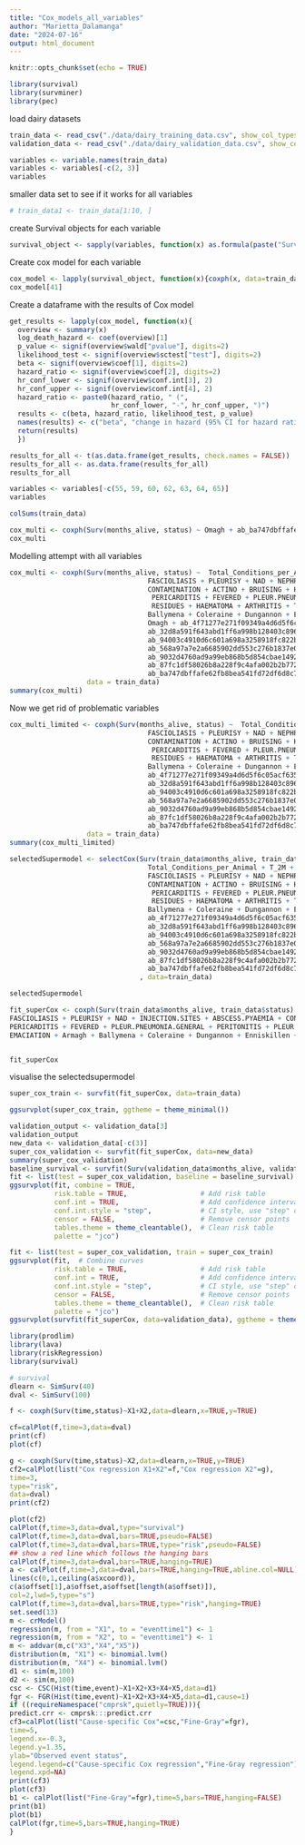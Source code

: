 ```yaml
---
title: "Cox_models_all_variables"
author: "Marietta_Dalamanga"
date: "2024-07-16"
output: html_document
---
```


```r
knitr::opts_chunk$set(echo = TRUE)
```

```r
library(survival)
library(survminer)
library(pec)
```

load dairy datasets
```r
train_data <- read_csv("./data/dairy_training_data.csv", show_col_types = FALSE)
validation_data <- read_csv("./data/dairy_validation_data.csv", show_col_types = FALSE)
```



```r
variables <- variable.names(train_data)
variables <- variables[-c(2, 3)]
variables 
```



smaller data set to see if it works for all variables
```r
# train_data1 <- train_data[1:10, ]
```

create Survival objects for each variable
```r
survival_object <- sapply(variables, function(x) as.formula(paste("Surv(months_alive, status) ~ ", x)))
```


Create cox model for each variable
```r

cox_model <- lapply(survival_object, function(x){coxph(x, data=train_data)})
cox_model[41]
```

Create a dataframe with the results of Cox model
```r
get_results <- lapply(cox_model, function(x){
  overview <- summary(x)
  log_death_hazard <- coef(overview)[1]
  p_value <- signif(overview$wald["pvalue"], digits=2)
  likelihood_test <- signif(overview$sctest["test"], digits=2)
  beta <- signif(overview$coef[1], digits=2)
  hazard_ratio <- signif(overview$coef[2], digits=2)
  hr_conf_lower <- signif(overview$conf.int[3], 2)
  hr_conf_upper <- signif(overview$conf.int[4], 2)
  hazard_ratio <- paste0(hazard_ratio, " (", 
                         hr_conf_lower, "-", hr_conf_upper, ")")
  results <- c(beta, hazard_ratio, likelihood_test, p_value)
  names(results) <- c("beta", "change in hazard (95% CI for hazard ratio)", "likelihood_test", "p_value")
  return(results)
  })
```



```r
results_for_all <- t(as.data.frame(get_results, check.names = FALSE))
results_for_all <- as.data.frame(results_for_all)
results_for_all
```



```r
variables <- variables[-c(55, 59, 60, 62, 63, 64, 65)]
variables 
```

```r
colSums(train_data)
```


```r
cox_multi <- coxph(Surv(months_alive, status) ~ Omagh + ab_ba747dbffafe62fb8bea541fd72df6d8c7afcb2f, data = train_data)
cox_multi
```

Modelling attempt with all variables
```r
cox_multi <- coxph(Surv(months_alive, status) ~  Total_Conditions_per_Animal + T_2M + RH2M + No + TB + FACTORY.DAMAGE +
                                  FASCIOLIASIS + PLEURISY + NAD + NEPHRITIS + SCAR.TISSUE + INJECTION.SITES + ABSCESS.PYAEMIA +
                                  CONTAMINATION + ACTINO + BRUISING + HYDRONEPHROSIS + TELANGECTASIS + PETECHAE.HAEMORRHAGES +
                                   PERICARDITIS + FEVERED + PLEUR.PNEUMONIA.GENERAL + PERITONITIS + PLEUR.PNEUMONIA.LOCAL + 
                                   RESIDUES + HAEMATOMA + ARTHRITIS + TB.GENERALISED + OEDEMA + EMACIATION + Armagh + 
                                  Ballymena + Coleraine + Dungannon + Enniskillen + LondonDerry + Mallusk + Newry + NtArds + 
                                  Omagh + ab_4f71277e271f09349a4d6d5f6c05acf635652015 + ab_6f7d51dd8564e05e279faa791f97894ef141a4db +
                                  ab_32d8a591f643abd1ff6a998b128403c8962a55d8 + ab_f833f5d69610136a115182502764c803be97ee16 + 
                                  ab_94003c4910d6c601a698a3258918fc822b88dd0d + ab_332a6a1d2843f367c160a1c7c3fb2a28f0f8909e + 
                                  ab_568a97a7e2a6685902dd553c276b1837e0ebf06b + ab_ae2f3299f13dc08c27a4bd4586901243017aa1c0 + 
                                  ab_9032d4760ad9a99eb868b5d854cbae1492401dda + ab_8a60fb1b9b40ed0fdc5d3c061e9388972f3bdce4 + 
                                  ab_87fc1df58026b8a228f9c4afa002b2b7722a8f09 + ab_cdf0a11f70869c640bfe6c23935ff3da4acfb7b0 + 
                                  ab_ba747dbffafe62fb8bea541fd72df6d8c7afcb2f + FR + HOL + F + B + M + died_on_abattoir + died_on_farm, 
                   data = train_data)
summary(cox_multi)
```


Now we get rid of problematic variables
```r
cox_multi_limited <- coxph(Surv(months_alive, status) ~  Total_Conditions_per_Animal + T_2M + RH2M + No + TB + FACTORY.DAMAGE +
                                  FASCIOLIASIS + PLEURISY + NAD + NEPHRITIS + SCAR.TISSUE + INJECTION.SITES + ABSCESS.PYAEMIA +
                                  CONTAMINATION + ACTINO + BRUISING + HYDRONEPHROSIS + TELANGECTASIS + PETECHAE.HAEMORRHAGES +
                                   PERICARDITIS + FEVERED + PLEUR.PNEUMONIA.GENERAL + PERITONITIS + PLEUR.PNEUMONIA.LOCAL + 
                                   RESIDUES + HAEMATOMA + ARTHRITIS + TB.GENERALISED + OEDEMA + EMACIATION + Armagh + 
                                  Ballymena + Coleraine + Dungannon + Enniskillen + LondonDerry + Mallusk + Newry + NtArds + 
                                  ab_4f71277e271f09349a4d6d5f6c05acf635652015 + ab_6f7d51dd8564e05e279faa791f97894ef141a4db +
                                  ab_32d8a591f643abd1ff6a998b128403c8962a55d8 + ab_f833f5d69610136a115182502764c803be97ee16 + 
                                  ab_94003c4910d6c601a698a3258918fc822b88dd0d + ab_332a6a1d2843f367c160a1c7c3fb2a28f0f8909e + 
                                  ab_568a97a7e2a6685902dd553c276b1837e0ebf06b + ab_ae2f3299f13dc08c27a4bd4586901243017aa1c0 + 
                                  ab_9032d4760ad9a99eb868b5d854cbae1492401dda + ab_8a60fb1b9b40ed0fdc5d3c061e9388972f3bdce4 + 
                                  ab_87fc1df58026b8a228f9c4afa002b2b7722a8f09 + ab_cdf0a11f70869c640bfe6c23935ff3da4acfb7b0 + 
                                  ab_ba747dbffafe62fb8bea541fd72df6d8c7afcb2f + FR  + F + B + died_on_abattoir, 
                   data = train_data)
summary(cox_multi_limited)
```





```r
selectedSupermodel <- selectCox(Surv(train_data$months_alive, train_data$status) ~ 
                                  Total_Conditions_per_Animal + T_2M + RH2M + No + TB + FACTORY.DAMAGE +
                                  FASCIOLIASIS + PLEURISY + NAD + NEPHRITIS + SCAR.TISSUE + INJECTION.SITES + ABSCESS.PYAEMIA +
                                  CONTAMINATION + ACTINO + BRUISING + HYDRONEPHROSIS + TELANGECTASIS + PETECHAE.HAEMORRHAGES +
                                   PERICARDITIS + FEVERED + PLEUR.PNEUMONIA.GENERAL + PERITONITIS + PLEUR.PNEUMONIA.LOCAL + 
                                   RESIDUES + HAEMATOMA + ARTHRITIS + TB.GENERALISED + OEDEMA + EMACIATION + Armagh + 
                                  Ballymena + Coleraine + Dungannon + Enniskillen + LondonDerry + Mallusk + Newry + NtArds + 
                                  ab_4f71277e271f09349a4d6d5f6c05acf635652015 + ab_6f7d51dd8564e05e279faa791f97894ef141a4db +
                                  ab_32d8a591f643abd1ff6a998b128403c8962a55d8 + ab_f833f5d69610136a115182502764c803be97ee16 + 
                                  ab_94003c4910d6c601a698a3258918fc822b88dd0d + ab_332a6a1d2843f367c160a1c7c3fb2a28f0f8909e + 
                                  ab_568a97a7e2a6685902dd553c276b1837e0ebf06b + ab_ae2f3299f13dc08c27a4bd4586901243017aa1c0 + 
                                  ab_9032d4760ad9a99eb868b5d854cbae1492401dda + ab_8a60fb1b9b40ed0fdc5d3c061e9388972f3bdce4 + 
                                  ab_87fc1df58026b8a228f9c4afa002b2b7722a8f09 + ab_cdf0a11f70869c640bfe6c23935ff3da4acfb7b0 + 
                                  ab_ba747dbffafe62fb8bea541fd72df6d8c7afcb2f + FR + F + B + died_on_abattoir 
                                , data=train_data)

selectedSupermodel
```




```r
fit_superCox <- coxph(Surv(train_data$months_alive, train_data$status) ~ Total_Conditions_per_Animal + T_2M + RH2M + TB + FACTORY.DAMAGE + 
FASCIOLIASIS + PLEURISY + NAD + INJECTION.SITES + ABSCESS.PYAEMIA + CONTAMINATION + ACTINO + BRUISING + TELANGECTASIS + PETECHAE.HAEMORRHAGES + 
PERICARDITIS + FEVERED + PLEUR.PNEUMONIA.GENERAL + PERITONITIS + PLEUR.PNEUMONIA.LOCAL + RESIDUES + HAEMATOMA + ARTHRITIS + TB.GENERALISED + 
EMACIATION + Armagh + Ballymena + Coleraine + Dungannon + Enniskillen + LondonDerry + Newry + NtArds + ab_4f71277e271f09349a4d6d5f6c05acf635652015 + ab_6f7d51dd8564e05e279faa791f97894ef141a4db + ab_32d8a591f643abd1ff6a998b128403c8962a55d8 + ab_f833f5d69610136a115182502764c803be97ee16 + ab_94003c4910d6c601a698a3258918fc822b88dd0d + ab_568a97a7e2a6685902dd553c276b1837e0ebf06b + ab_9032d4760ad9a99eb868b5d854cbae1492401dda + ab_8a60fb1b9b40ed0fdc5d3c061e9388972f3bdce4 + ab_87fc1df58026b8a228f9c4afa002b2b7722a8f09 + ab_cdf0a11f70869c640bfe6c23935ff3da4acfb7b0 + ab_ba747dbffafe62fb8bea541fd72df6d8c7afcb2f + FR + F + B + died_on_abattoir, data=train_data)


fit_superCox
```

visualise the selectedsupermodel
```r
super_cox_train <- survfit(fit_superCox, data=train_data)

ggsurvplot(super_cox_train, ggtheme = theme_minimal())
```


```r
validation_output <- validation_data[3]
validation_output
new_data <- validation_data[-c(3)]
super_cox_validation <- survfit(fit_superCox, data=new_data)
summary(super_cox_validation)
baseline_survival <- survfit(Surv(validation_data$months_alive, validation_data$status) ~1, data=validation_data)
fit <- list(test = super_cox_validation, baseline = baseline_survival)
ggsurvplot(fit, combine = TRUE, 
           risk.table = TRUE,                  # Add risk table
           conf.int = TRUE,                    # Add confidence interval
           conf.int.style = "step",            # CI style, use "step" or "ribbon"
           censor = FALSE,                     # Remove censor points
           tables.theme = theme_cleantable(),  # Clean risk table
           palette = "jco")
```

```r
fit <- list(test = super_cox_validation, train = super_cox_train)
ggsurvplot(fit,  # Combine curves
           risk.table = TRUE,                  # Add risk table
           conf.int = TRUE,                    # Add confidence interval
           conf.int.style = "step",            # CI style, use "step" or "ribbon"
           censor = FALSE,                     # Remove censor points
           tables.theme = theme_cleantable(),  # Clean risk table
           palette = "jco")
ggsurvplot(survfit(fit_superCox, data=validation_data), ggtheme = theme_minimal())
```


```r
library(prodlim)
library(lava)
library(riskRegression)
library(survival)

```





```r
# survival
dlearn <- SimSurv(40)
dval <- SimSurv(100)

f <- coxph(Surv(time,status)~X1+X2,data=dlearn,x=TRUE,y=TRUE)

cf=calPlot(f,time=3,data=dval)
print(cf)
plot(cf)
```

```r

g <- coxph(Surv(time,status)~X2,data=dlearn,x=TRUE,y=TRUE)
cf2=calPlot(list("Cox regression X1+X2"=f,"Cox regression X2"=g),
time=3,
type="risk",
data=dval)
print(cf2)

plot(cf2)
calPlot(f,time=3,data=dval,type="survival")
calPlot(f,time=3,data=dval,bars=TRUE,pseudo=FALSE)
calPlot(f,time=3,data=dval,bars=TRUE,type="risk",pseudo=FALSE)
## show a red line which follows the hanging bars
calPlot(f,time=3,data=dval,bars=TRUE,hanging=TRUE)
a <- calPlot(f,time=3,data=dval,bars=TRUE,hanging=TRUE,abline.col=NULL)
lines(c(0,1,ceiling(a$xcoord)),
c(a$offset[1],a$offset,a$offset[length(a$offset)]),
col=2,lwd=5,type="s")
calPlot(f,time=3,data=dval,bars=TRUE,type="risk",hanging=TRUE)
set.seed(13)
m <- crModel()
regression(m, from = "X1", to = "eventtime1") <- 1
regression(m, from = "X2", to = "eventtime1") <- 1
m <- addvar(m,c("X3","X4","X5"))
distribution(m, "X1") <- binomial.lvm()
distribution(m, "X4") <- binomial.lvm()
d1 <- sim(m,100)
d2 <- sim(m,100)
csc <- CSC(Hist(time,event)~X1+X2+X3+X4+X5,data=d1)
fgr <- FGR(Hist(time,event)~X1+X2+X3+X4+X5,data=d1,cause=1)
if ((requireNamespace("cmprsk",quietly=TRUE))){
predict.crr <- cmprsk:::predict.crr
cf3=calPlot(list("Cause-specific Cox"=csc,"Fine-Gray"=fgr),
time=5,
legend.x=-0.3,
legend.y=1.35,
ylab="Observed event status",
legend.legend=c("Cause-specific Cox regression","Fine-Gray regression"),
legend.xpd=NA)
print(cf3)
plot(cf3)
b1 <- calPlot(list("Fine-Gray"=fgr),time=5,bars=TRUE,hanging=FALSE)
print(b1)
plot(b1)
calPlot(fgr,time=5,bars=TRUE,hanging=TRUE)
}
```




